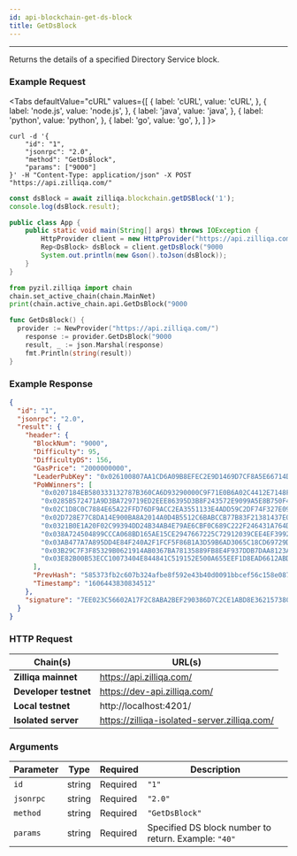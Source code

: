 ```yaml
---
id: api-blockchain-get-ds-block
title: GetDsBlock
---
```


---

Returns the details of a specified Directory Service block.

### Example Request


<Tabs
  defaultValue="cURL"
  values={[
    { label: 'cURL', value: 'cURL', },
    { label: 'node.js', value: 'node.js', },
    { label: 'java', value: 'java', },
    { label: 'python', value: 'python', },
    { label: 'go', value: 'go', },
  ]
}>

<TabItem value="cURL">

```shell
curl -d '{
    "id": "1",
    "jsonrpc": "2.0",
    "method": "GetDsBlock",
    "params": ["9000"]
}' -H "Content-Type: application/json" -X POST "https://api.zilliqa.com/"
```

</TabItem>
<TabItem value="node.js">

```js
const dsBlock = await zilliqa.blockchain.getDSBlock('1');
console.log(dsBlock.result);
```

</TabItem>
<TabItem value="java">

```java
public class App {
    public static void main(String[] args) throws IOException {
        HttpProvider client = new HttpProvider("https://api.zilliqa.com/");
        Rep<DsBlock> dsBlock = client.getDsBlock("9000
        System.out.println(new Gson().toJson(dsBlock));
    }
}
```

</TabItem>
<TabItem value="python">

```python
from pyzil.zilliqa import chain
chain.set_active_chain(chain.MainNet)
print(chain.active_chain.api.GetDsBlock("9000
```

</TabItem>

<TabItem value="go">

```go
func GetDsBlock() {
  provider := NewProvider("https://api.zilliqa.com/")
	response := provider.GetDsBlock("9000
	result, _ := json.Marshal(response)
	fmt.Println(string(result))
}
```

</TabItem>
</Tabs>

### Example Response

```json
{
  "id": "1",
  "jsonrpc": "2.0",
  "result": {
    "header": {
      "BlockNum": "9000",
      "Difficulty": 95,
      "DifficultyDS": 156,
      "GasPrice": "2000000000",
      "LeaderPubKey": "0x026100807AA1CD6A09B8EFEC2E9D1469D7CF8A5E66714D6CADE3798585514CBD82",
      "PoWWinners": [
        "0x0207184EB580333132787B360CA6D93290000C9F71E0B6A02C4412E7148FB1AF81",
        "0x0285B572471A9D3BA729719ED2EEE86395D3B8F243572E9099A5E8B750F46092A7",
        "0x02C1D8C0C7884E65A22FFD76DF9ACC2EA3551133E4ADD59C2DF74F327E09F709FF",
        "0x02D728E77C8DA14E900BA8A2014A0D4B5512C6BABCCB77B83F21381437E0038F44",
        "0x0321B0E1A20F02C99394DD24B34AB4E79AE6CBF0C689C222F246431A764D6B59DB",
        "0x038A724504899CCCA068BD165AE15CE2947667225C72912039CEE4EF3992334843",
        "0x03AB477A7A895DD4E84F240A2F1FCF5F86B1A3D59B6AD3065C18CD69729D089959",
        "0x03B29C7F3F85329B0621914AB0367BA78135889FB8E4F937DDB7DAA8123AD4DF3C",
        "0x03E82B00B53ECC10073404E844841C519152E500A655EEF1D8EAD6612ABDF5B552"
      ],
      "PrevHash": "585373fb2c607b324afbe8f592e43b40d0091bbcef56c158e0879ced69648c8e",
      "Timestamp": "1606443830834512"
    },
    "signature": "7EE023C56602A17F2C8ABA2BEF290386D7C2CE1ABD8E3621573802FA67B243DE60B3EBEE5C4CCFDB697C80127B99CB384DAFEB44F70CD7569F2816DB950877BB"
  }
}
```

### HTTP Request

| Chain(s)              | URL(s)                                       |
| --------------------- | -------------------------------------------- |
| **Zilliqa mainnet**   | https://api.zilliqa.com/                     |
| **Developer testnet** | https://dev-api.zilliqa.com/                 |
| **Local testnet**     | http://localhost:4201/                       |
| **Isolated server**   | https://zilliqa-isolated-server.zilliqa.com/ |

### Arguments

| Parameter | Type   | Required | Description                                          |
| --------- | ------ | -------- | ---------------------------------------------------- |
| `id`      | string | Required | `"1"`                                                |
| `jsonrpc` | string | Required | `"2.0"`                                              |
| `method`  | string | Required | `"GetDsBlock"`                                       |
| `params`  | string | Required | Specified DS block number to return. Example: `"40"` |

